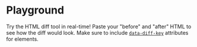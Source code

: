 # Playground

Try the HTML diff tool in real-time! Paste your "before" and "after" HTML to see how the diff would look.
Make sure to include [`data-diff-key`](/guide/attributes.html#data-diff-key) attributes for elements.


<DiffPlayground />
